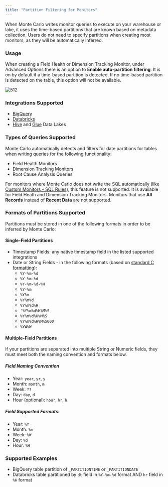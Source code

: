 ```yaml
---
title: "Partition Filtering for Monitors"
---
```


When Monte Carlo writes monitor queries to execute on your warehouse or lake, it uses the time-based partitions that are known based on metadata collection. Users do not need to specify partitions when creating most monitors, as they will be automatically inferred.

### Usage

When creating a Field Health or Dimension Tracking Monitor, under Advanced Options there is an option to **Enable auto-partition filtering**. It is on by default if a time-based partition is detected. If no time-based partition is detected on the table, this option will not be available.

![512](/images/6108623-Screenshot_2023-01-27_at_2.44.34_PM.png "Screenshot 2023-01-27 at 2.44.34 PM.png") 

### Integrations Supported

* [BigQuery](/docs/bigquery)
* [Databricks](/docs/overview-databricks)
* [Hive](/docs/hive-mysql) and [Glue](/docs/glue) Data Lakes

### Types of Queries Supported

Monte Carlo automatically detects and filters for date partitions for tables when writing queries for the following functionality:

* Field Health Monitors
* Dimension Tracking Monitors
* Root Cause Analysis Queries

For monitors where Monte Carlo does not write the SQL automatically (like [Custom Monitors - SQL Rules](/docs/creating-sql-rules)), this feature is not supported. It is available for Field Heath and Dimension Tracking Monitors. Monitors that use **All Records** instead of **Recent Data** are not supported.

### Formats of Partitions Supported

Partitions must be stored in one of the following formats in order to be inferred by Monte Carlo:

#### Single-Field Partitions

* Timestamp Fields: any native timestamp field in the listed supported integrations
* Date or String Fields - in the following formats (based on [standard C formatting](https://docs.python.org/3/library/datetime.html#strftime-and-strptime-format-codes)):  
   * `%Y-%m-%d`  
   * `%Y-%m-%d`  
   * `%Y-%m-%d-%H`  
   * `%Y-%m`  
   * `%Y%m`  
   * `%Y%m%d`  
   * `%Y%m%d%H`  
   * `'%Y%m%d%H%M%S`  
   * `%Y%m%d%H%M%S`  
   * `%Y%m%d%H%M%S000`  
   * `%YW%W`

#### Multiple-Field Partitions

If your partitions are separated into multiple String or Numeric fields, they must meet both the naming convention and formats below. 

##### Field Naming Convention

* Year: `year`, `yr`, `y`
* Month: `month`, `m`
* Week: `??`
* Day: `day`, `d`
* Hour (optional): `hour`, `hr`, `h`

##### Field Supported Formats:

* Year: `%Y`
* Month: `%m`
* Week: `%W`
* Day: `%d`
* Hour: `%H`

### Supported Examples

* BigQuery table partition of `_PARTITIONTIME` or `_PARTITIONDATE`
* Databricks table partitioned by `dt` field in `%Y-%m-%d` format AND `hr` field in `%H` format